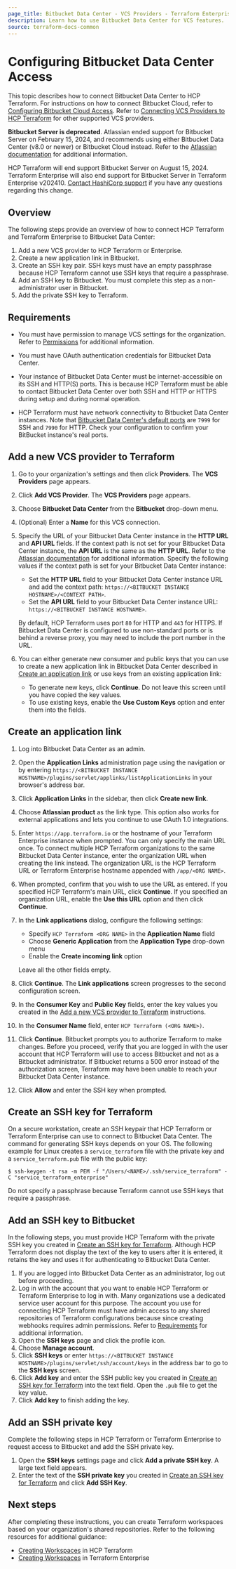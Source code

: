 ```yaml
---
page_title: Bitbucket Data Center - VCS Providers - Terraform Enterprise
description: Learn how to use Bitbucket Data Center for VCS features.
source: terraform-docs-common
---
```


# Configuring Bitbucket Data Center Access

This topic describes how to connect Bitbucket Data Center to HCP Terraform. For instructions on how to connect Bitbucket Cloud, refer to [Configuring Bitbucket Cloud Access](/terraform/enterprise/vcs/bitbucket-cloud). Refer to [Connecting VCS Providers to HCP Terraform](/terraform/enterprise/vcs) for other supported VCS providers.

**Bitbucket Server is deprecated**.  Atlassian ended support for Bitbucket Server on February 15, 2024, and recommends using either Bitbucket Data Center (v8.0 or newer) or Bitbucket Cloud instead. Refer to the [Atlassian documentation](https://bitbucket.org/blog/cloud-migration-benefits) for additional information. 

HCP Terraform will end support Bitbucket Server on August 15, 2024. Terraform Enterprise will also end support for Bitbucket Server in Terraform Enterprise v202410. [Contact HashiCorp support](https://support.hashicorp.com/hc/en-us) if you have any questions regarding this change.

## Overview

The following steps provide an overview of how to connect HCP Terraform and Terraform Enterprise to Bitbucket Data Center:

1.  Add a new VCS provider to HCP Terraform or Enterprise.
2.  Create a new application link in Bitbucket.
3.  Create an SSH key pair. SSH keys must have an empty passphrase because HCP Terraform cannot use SSH keys that require a passphrase.
4.  Add an SSH key to Bitbucket. You must complete this step as a non-administrator user in Bitbucket.
5.  Add the private SSH key to Terraform.

## Requirements

-   You must have permission to manage VCS settings for the organization. Refer to [Permissions](/terraform/enterprise/users-teams-organizations/permissions) for additional information. 

[permissions-citation]: #intentionally-unused---keep-for-maintainers

-   You must have OAuth authentication credentials for Bitbucket Data Center.

-   Your instance of Bitbucket Data Center must be internet-accessible on its SSH and HTTP(S) ports. This is because HCP Terraform must be able to contact Bitbucket Data Center over both SSH and HTTP or HTTPS during setup and during normal operation.

-   HCP Terraform must have network connectivity to Bitbucket Data Center instances. Note that [Bitbucket Data Center's default ports](https://confluence.atlassian.com/bitbucketserverkb/which-ports-does-bitbucket-server-listen-on-and-what-are-they-used-for-806029586.html) are `7999` for SSH and `7990` for HTTP. Check your configuration to confirm your BitBucket instance's real ports.

## Add a new VCS provider to Terraform

1.  Go to your organization's settings and then click **Providers**. The **VCS Providers** page appears.

2.  Click **Add VCS Provider**. The **VCS Providers** page appears.

3.  Choose **Bitbucket Data Center** from the **Bitbucket** drop-down menu.

4.  (Optional) Enter a **Name** for this VCS connection.

5.  Specify the URL of your Bitbucket Data Center instance in the **HTTP URL** and **API URL** fields. If the context path is not set for your Bitbucket Data Center instance, the **API URL** is the same as the **HTTP URL**. Refer to the [Atlassian documentation](https://confluence.atlassian.com/bitbucketserver/moving-bitbucket-server-to-a-different-context-path-776640153.html) for additional information. Specify the following values if the context path is set for your Bitbucket Data Center instance:

    -   Set the **HTTP URL** field to your Bitbucket Data Center instance URL and add the context path: `https://<BITBUCKET INSTANCE HOSTNAME>/<CONTEXT PATH>`.
    -   Set the **API URL** field to your Bitbucket Data Center instance URL: `https://<BITBUCKET INSTANCE HOSTNAME>`.

    By default, HCP Terraform uses port `80` for HTTP and `443` for HTTPS. If Bitbucket Data Center is configured to use non-standard ports or is behind a reverse proxy, you may need to include the port number in the URL.

6.  You can either generate new consumer and public keys that you can use to create a new application link in Bitbucket Data Center described in [Create an application link](#create-an-application-link) or use keys from an existing application link:
    -   To generate new keys, click **Continue**. Do not leave this screen until you have copied the key values.
    -   To use existing keys, enable the **Use Custom Keys** option and enter them into the fields.

## Create an application link

1.  Log into Bitbucket Data Center as an admin.

2.  Open the **Application Links** administration page using the navigation or by entering `https://<BITBUCKET INSTANCE HOSTNAME>/plugins/servlet/applinks/listApplicationLinks` in your browser's address bar.

3.  Click **Application Links** in the sidebar, then click **Create new link**.

4.  Choose **Atlassian product** as the link type. This option also works for external applications and lets you continue to use OAuth 1.0 integrations.

5.  Enter `https://app.terraform.io` or the hostname of your Terraform Enterprise instance when prompted. You can only specify the main URL once. To connect multiple HCP Terraform organizations to the same Bitbucket Data Center instance, enter the organization URL when creating the link instead. The organization URL is the HCP Terraform URL or Terraform Enterprise hostname appended with `/app/<ORG NAME>`.

6.  When prompted, confirm that you wish to use the URL as entered. If you specified HCP Terraform's main URL, click **Continue**.  If you specified an organization URL, enable the **Use this URL** option and then click **Continue**.

7.  In the **Link applications** dialog, configure the following settings:

    -   Specify `HCP Terraform <ORG NAME>` in the **Application Name** field
    -   Choose **Generic Application** from the **Application Type** drop-down menu
    -   Enable the **Create incoming link** option

    Leave all the other fields empty.

8.  Click **Continue**. The **Link applications** screen progresses to the second configuration screen.

9.  In the **Consumer Key** and **Public Key** fields, enter the key values you created in the [Add a new VCS provider to Terraform](#add-a-new-vcs-provider-to-terraform) instructions.

10. In the **Consumer Name** field, enter `HCP Terraform (<ORG NAME>)`.

11. Click **Continue**. Bitbucket prompts you to authorize Terraform to make changes. Before you proceed, verify that you are logged in with the user account that HCP Terraform will use to access Bitbucket and not as a Bitbucket administrator. If Bitbucket returns a 500 error instead of the authorization screen, Terraform may have been unable to reach your Bitbucket Data Center instance.

12. Click **Allow**  and enter the SSH key when prompted.

## Create an SSH key for Terraform

On a secure workstation, create an SSH keypair that HCP Terraform or Terraform Enterprise can use to connect to Bitbucket Data Center. The command for generating SSH keys depends on your OS. The following example for Linux creates a `service_terraform` file with the private key and a `service_terraform.pub` file with the public key:

```shell-session
$ ssh-keygen -t rsa -m PEM -f "/Users/<NAME>/.ssh/service_terraform" -C "service_terraform_enterprise"
```

Do not specify a passphrase because Terraform cannot use SSH keys that require a passphrase.

## Add an SSH key to Bitbucket

In the following steps, you must provide HCP Terraform with the private SSH key you created in [Create an SSH key for Terraform](#create-an-ssh-key-for-terraform). Although HCP Terraform does not display the text of the key to users after it is entered, it retains the key and uses it for authenticating to Bitbucket Data Center.

1.  If you are logged into Bitbucket Data Center as an administrator, log out before proceeding.
2.  Log in with the account that you want to enable HCP Terraform or Terraform Enterprise to log in with. Many organizations use a dedicated service user account for this purpose. The account you use for connecting HCP Terraform must have admin access to any shared repositories of Terraform configurations because since creating webhooks requires admin permissions. Refer to [Requirements](#requirements) for additional information.
3.  Open the **SSH keys** page and click the profile icon.
4.  Choose **Manage account**.
5.  Click **SSH keys** or enter `https://<BITBUCKET INSTANCE HOSTNAME>/plugins/servlet/ssh/account/keys` in the address bar to go to the **SSH keys** screen.
6.  Click **Add key** and enter the SSH public key you created in [Create an SSH key for Terraform](#create-an-ssh-key-for-terraform) into the text field. Open the `.pub` file to get the key value.
7.  Click **Add key** to finish adding the key.

## Add an SSH private key

Complete the following steps in HCP Terraform or Terraform Enterprise to request access to Bitbucket and add the SSH private key.

1.  Open the **SSH keys** settings page and click **Add a private SSH key**. A large text field appears.
2.  Enter the text of the **SSH private key** you created in [Create an SSH key for Terraform](#create-an-ssh-key-for-terraform) and click **Add SSH Key**.

## Next steps

After completing these instructions, you can create Terraform workspaces based on your organization's shared repositories. Refer to the following resources for additional guidance:

-   [Creating Workspaces](/terraform/enterprise/workspaces/creating) in HCP Terraform
-   [Creating Workspaces](/terraform/enterprise/workspaces/creating) in Terraform Enterprise
